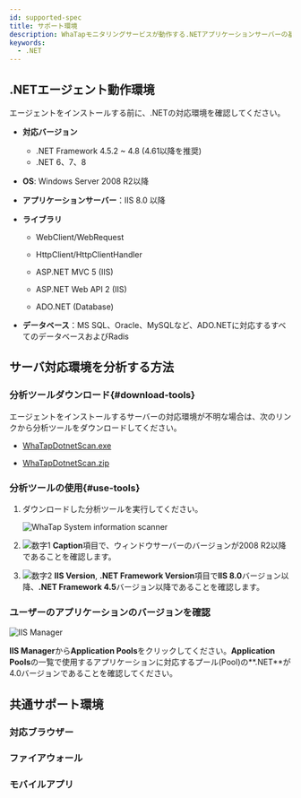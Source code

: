 ```yaml
---
id: supported-spec
title: サポート環境
description: WhaTapモニタリングサービスが動作する.NETアプリケーションサーバーの基本仕様について説明します。
keywords:
  - .NET
---
```


## .NETエージェント動作環境

エージェントをインストールする前に、.NETの対応環境を確認してください。

- **対応バージョン**

  - .NET Framework 4.5.2 ~ 4.8 (4.61以降を推奨)
  - .NET 6、7、8

- **OS**: Windows Server 2008 R2以降

- **アプリケーションサーバー**：IIS 8.0 以降

- **ライブラリ**

  - WebClient/WebRequest

  - HttpClient/HttpClientHandler

  - ASP.NET MVC 5 (IIS)

  - ASP.NET Web API 2 (IIS)

  - ADO.NET (Database)

- **データベース**：MS SQL、Oracle、MySQLなど、ADO.NETに対応するすべてのデータベースおよびRadis

## サーバ対応環境を分析する方法

### 分析ツールダウンロード{#download-tools}

エージェントをインストールするサーバーの対応環境が不明な場合は、次のリンクから分析ツールをダウンロードしてください。

- [WhaTapDotnetScan.exe](https://repo.whatap.io/windows/WhaTapDotnetScan.exe)

- [WhaTapDotnetScan.zip](https://repo.whatap.io/windows/WhaTapDotnetScan.zip)

### 分析ツールの使用{#use-tools}

1. ダウンロードした分析ツールを実行してください。

   ![WhaTap System information scanner](/img/apm-dotnet-analystic-env-01.png)

2. ![数字1](/img/number-01.png) **Caption**項目で、ウィンドウサーバーのバージョンが2008 R2以降であることを確認します。

3. ![数字2](/img/number-02.png) **IIS Version**, **.NET Framework Version**項目で**IIS 8.0**バージョン以降、**.NET Framework 4.5**バージョン以降であることを確認します。

### ユーザーのアプリケーションのバージョンを確認

![IIS Manager](/img/apm-dotnet-application-pool.png)

**IIS Manager**から**Application Pools**をクリックしてください。**Application Pools**の一覧で使用するアプリケーションに対応するプール(Pool)の**.NET**が4.0バージョンであることを確認してください。

## 共通サポート環境

### 対応ブラウザー


<Supportedbrowser />

### ファイアウォール


<Proxy />

### モバイルアプリ


<Mobileapp />
